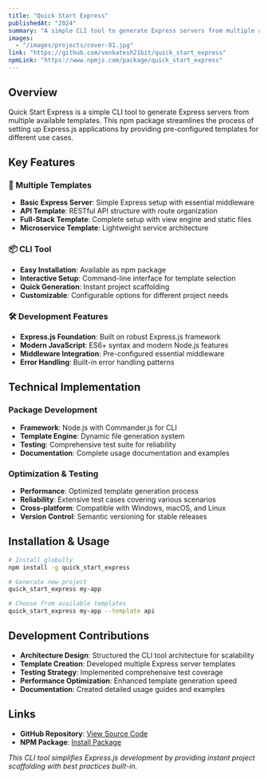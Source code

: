 ```yaml
---
title: "Quick Start Express"
publishedAt: "2024"
summary: "A simple CLI tool to generate Express servers from multiple available templates."
images:
  - "/images/projects/cover-01.jpg"
link: "https://github.com/venkatesh21bit/quick_start_express"
npmLink: "https://www.npmjs.com/package/quick_start_express"
---
```


## Overview

Quick Start Express is a simple CLI tool to generate Express servers from multiple available templates. This npm package streamlines the process of setting up Express.js applications by providing pre-configured templates for different use cases.

## Key Features

### 🚀 Multiple Templates
- **Basic Express Server**: Simple Express setup with essential middleware
- **API Template**: RESTful API structure with route organization
- **Full-Stack Template**: Complete setup with view engine and static files
- **Microservice Template**: Lightweight service architecture

### 📦 CLI Tool
- **Easy Installation**: Available as npm package
- **Interactive Setup**: Command-line interface for template selection
- **Quick Generation**: Instant project scaffolding
- **Customizable**: Configurable options for different project needs

### 🛠️ Development Features
- **Express.js Foundation**: Built on robust Express.js framework
- **Modern JavaScript**: ES6+ syntax and modern Node.js features
- **Middleware Integration**: Pre-configured essential middleware
- **Error Handling**: Built-in error handling patterns

## Technical Implementation

### Package Development
- **Framework**: Node.js with Commander.js for CLI
- **Template Engine**: Dynamic file generation system
- **Testing**: Comprehensive test suite for reliability
- **Documentation**: Complete usage documentation and examples

### Optimization & Testing
- **Performance**: Optimized template generation process
- **Reliability**: Extensive test cases covering various scenarios
- **Cross-platform**: Compatible with Windows, macOS, and Linux
- **Version Control**: Semantic versioning for stable releases

## Installation & Usage

```bash
# Install globally
npm install -g quick_start_express

# Generate new project
quick_start_express my-app

# Choose from available templates
quick_start_express my-app --template api
```

## Development Contributions

- **Architecture Design**: Structured the CLI tool architecture for scalability
- **Template Creation**: Developed multiple Express server templates
- **Testing Strategy**: Implemented comprehensive test coverage
- **Performance Optimization**: Enhanced template generation speed
- **Documentation**: Created detailed usage guides and examples

## Links

- **GitHub Repository**: [View Source Code](https://github.com/venkatesh21bit/quick_start_express)
- **NPM Package**: [Install Package](https://www.npmjs.com/package/quick_start_express)

*This CLI tool simplifies Express.js development by providing instant project scaffolding with best practices built-in.*
